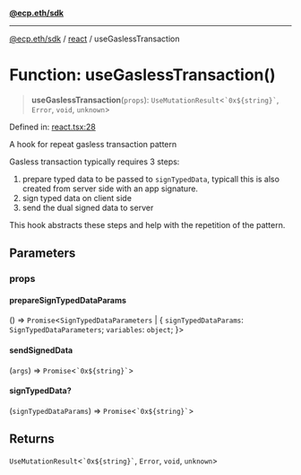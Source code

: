 [**@ecp.eth/sdk**](/sdk-reference/index.mdx)

***

[@ecp.eth/sdk](/sdk-reference/index.mdx) / [react](/sdk-reference/react/index.mdx) / useGaslessTransaction

# Function: useGaslessTransaction()

> **useGaslessTransaction**(`props`): `UseMutationResult`\<`` `0x${string}` ``, `Error`, `void`, `unknown`\>

Defined in: [react.tsx:28](https://github.com/ecp-eth/comments-monorepo/blob/main/packages/sdk/src/react.tsx#L28)

A hook for repeat gasless transaction pattern

Gasless transaction typically requires 3 steps:
1. prepare typed data to be passed to `signTypedData`, typicall this is also created from server side with an app signature.
2. sign typed data on client side
3. send the dual signed data to server

This hook abstracts these steps and help with the repetition of the pattern.

## Parameters

### props

#### prepareSignTypedDataParams

() => `Promise`\<`SignTypedDataParameters` \| \{ `signTypedDataParams`: `SignTypedDataParameters`; `variables`: `object`; \}\>

#### sendSignedData

(`args`) => `Promise`\<`` `0x${string}` ``\>

#### signTypedData?

(`signTypedDataParams`) => `Promise`\<`` `0x${string}` ``\>

## Returns

`UseMutationResult`\<`` `0x${string}` ``, `Error`, `void`, `unknown`\>
